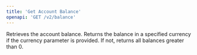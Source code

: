 ```yaml
---
title: 'Get Account Balance'
openapi: 'GET /v2/balance'
---
```

Retrieves the account balance. Returns the balance in a specified currency if the currency parameter is provided. If not, returns all balances greater than 0.
